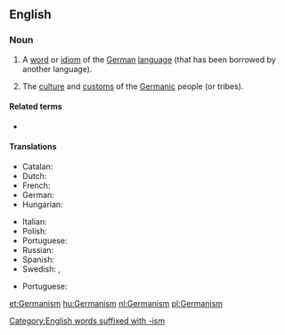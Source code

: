 ==English==
{{wikipedia}}

===Noun===
{{en-noun|~}}

# {{label|en|countable}} A [[word]] or [[idiom]] of the [[German]] [[language]] (that has been borrowed by another language).
# {{label|en|usually|uncountable}} The [[culture]] and [[custom]]s of the [[Germanic]] people (or tribes).

====Related terms====
* {{l|en|anglicism}}

====Translations====
{{trans-top|a word or idiom of the German language}}
* Catalan: {{t|ca|germanisme|m}}
* Dutch: {{t+|nl|germanisme|m}}
* French: {{t+|fr|germanisme|m}}
* German: {{t+|de|Germanismus|m}}
* Hungarian: {{t+|hu|germanizmus}}
{{trans-mid}}
* Italian: {{t+|it|germanismo|m}}
* Polish: {{t+|pl|germanizm|m}}
* Portuguese: {{t|pt|germanismo|m}}
* Russian: {{t+|ru|германи́зм|m}}
* Spanish: {{t|es|germanismo}}
* Swedish: {{t+|sv|germanism|c}}, {{t|sv|tyskeri|n}}
{{trans-bottom}}

{{trans-top|culture, and customs of Germanic peoples}}
{{trans-mid}}
* Portuguese: {{t|pt|germanismo|m}}
{{trans-bottom}}

[[Category:English words suffixed with -ism]]

[[et:Germanism]]
[[hu:Germanism]]
[[nl:Germanism]]
[[pl:Germanism]]